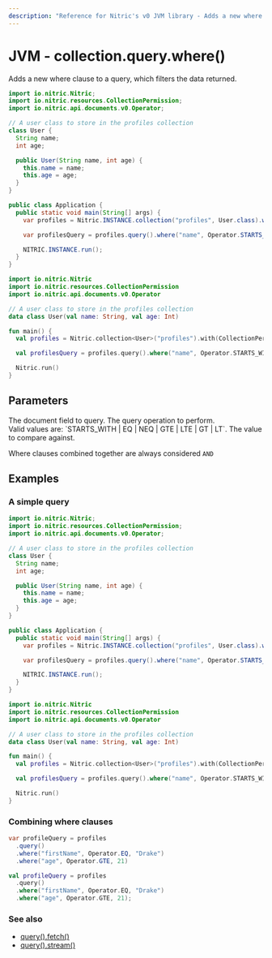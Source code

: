 ```yaml
---
description: "Reference for Nitric's v0 JVM library - Adds a new where clause to a query, which filters the data returned."
---
```


# JVM - collection.query.where()

Adds a new where clause to a query, which filters the data returned.

<Tabs syncKey="jvm-lang">

<TabItem label="Java">

```java
import io.nitric.Nitric;
import io.nitric.resources.CollectionPermission;
import io.nitric.api.documents.v0.Operator;

// A user class to store in the profiles collection
class User {
  String name;
  int age;

  public User(String name, int age) {
    this.name = name;
    this.age = age;
  }
}

public class Application {
  public static void main(String[] args) {
    var profiles = Nitric.INSTANCE.collection("profiles", User.class).with(CollectionPermission.Read);

    var profilesQuery = profiles.query().where("name", Operator.STARTS_WITH, "T");

    NITRIC.INSTANCE.run();
  }
}
```

</TabItem>

<TabItem label="Kotlin">

```kotlin
import io.nitric.Nitric
import io.nitric.resources.CollectionPermission
import io.nitric.api.documents.v0.Operator

// A user class to store in the profiles collection
data class User(val name: String, val age: Int)

fun main() {
  val profiles = Nitric.collection<User>("profiles").with(CollectionPermission.Read)

  val profilesQuery = profiles.query().where("name", Operator.STARTS_WITH, "T")

  Nitric.run()
}
```

</TabItem>

</Tabs>

## Parameters

<Properties>
  <Property name="field" required type="String">
    The document field to query.
  </Property>
  <Property name="operation" required type="Operator">
    The query operation to perform.
    <br />
    Valid values are: `STARTS_WITH | EQ | NEQ | GTE | LTE | GT | LT`.
  </Property>
  <Property name="value" required type="String or Int or Boolean">
    The value to compare against.
  </Property>
</Properties>

<Note>Where clauses combined together are always considered `AND`</Note>

## Examples

### A simple query

<Tabs syncKey="jvm-lang">

<TabItem label="Java">

```java
import io.nitric.Nitric;
import io.nitric.resources.CollectionPermission;
import io.nitric.api.documents.v0.Operator;

// A user class to store in the profiles collection
class User {
  String name;
  int age;

  public User(String name, int age) {
    this.name = name;
    this.age = age;
  }
}

public class Application {
  public static void main(String[] args) {
    var profiles = Nitric.INSTANCE.collection("profiles", User.class).with(CollectionPermission.Read);

    var profilesQuery = profiles.query().where("name", Operator.STARTS_WITH, "T");

    NITRIC.INSTANCE.run();
  }
}
```

</TabItem>

<TabItem label="Kotlin">

```kotlin
import io.nitric.Nitric
import io.nitric.resources.CollectionPermission
import io.nitric.api.documents.v0.Operator

// A user class to store in the profiles collection
data class User(val name: String, val age: Int)

fun main() {
  val profiles = Nitric.collection<User>("profiles").with(CollectionPermission.Read)

  val profilesQuery = profiles.query().where("name", Operator.STARTS_WITH, "T")

  Nitric.run()
}
```

</TabItem>

</Tabs>

### Combining where clauses

<Tabs syncKey="jvm-lang">

<TabItem label="Java">

```java
var profileQuery = profiles
  .query()
  .where("firstName", Operator.EQ, "Drake")
  .where("age", Operator.GTE, 21)
```

</TabItem>

<TabItem label="Kotlin">

```kotlin
val profileQuery = profiles
  .query()
  .where("firstName", Operator.EQ, "Drake")
  .where("age", Operator.GTE, 21);
```

</TabItem>

</Tabs>

### See also

- [query().fetch()](./collection-query-fetch)
- [query().stream()](./collection-query-stream)
